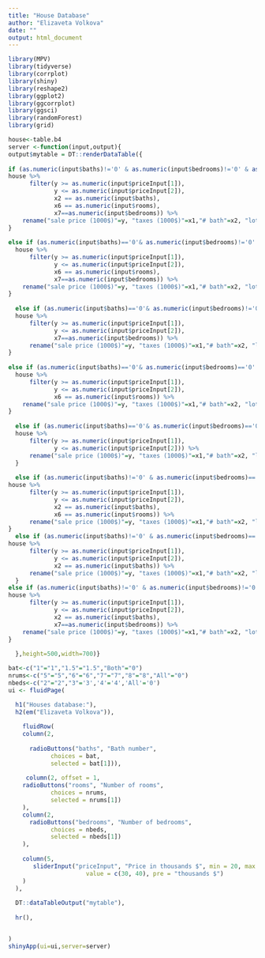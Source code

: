 ```yaml
---
title: "House Database"
author: "Elizaveta Volkova"
date: ""
output: html_document
---
```



```r
library(MPV)
library(tidyverse)
library(corrplot)
library(shiny)
library(reshape2)
library(ggplot2)
library(ggcorrplot)
library(ggsci)
library(randomForest)
library(grid)

house<-table.b4
server <-function(input,output){
output$mytable = DT::renderDataTable({
  
if (as.numeric(input$baths)!='0' & as.numeric(input$bedrooms)!='0' & as.numeric(input$rooms)!='0')  {
house %>%
      filter(y >= as.numeric(input$priceInput[1]),
             y <= as.numeric(input$priceInput[2]),
             x2 == as.numeric(input$baths),
             x6 == as.numeric(input$rooms),
             x7==as.numeric(input$bedrooms)) %>% 
    rename("sale price (1000$)"=y, "taxes (1000$)"=x1,"# bath"=x2, "lot size (1000sqf)"=x3,"living space (1000sqf)"=x4,"# garage stalls"=x5,"# rooms"=x6,"# bedrooms"=x7,"age(yrs)"=x8,"# fireplaces"=x9)
}
  
else if (as.numeric(input$baths)=='0'& as.numeric(input$bedrooms)!='0' & as.numeric(input$rooms)!='0'){
  house %>%
      filter(y >= as.numeric(input$priceInput[1]),
             y <= as.numeric(input$priceInput[2]),
             x6 == as.numeric(input$rooms),
             x7==as.numeric(input$bedrooms)) %>% 
    rename("sale price (1000$)"=y, "taxes (1000$)"=x1,"# bath"=x2, "lot size (1000sqf)"=x3,"living space (1000sqf)"=x4,"# garage stalls"=x5,"# rooms"=x6,"# bedrooms"=x7,"age(yrs)"=x8,"# fireplaces"=x9)
}
  
  else if (as.numeric(input$baths)=='0'& as.numeric(input$bedrooms)!='0' & as.numeric(input$rooms)=='0'){
  house %>%
      filter(y >= as.numeric(input$priceInput[1]),
             y <= as.numeric(input$priceInput[2]),
             x7==as.numeric(input$bedrooms)) %>% 
      rename("sale price (1000$)"=y, "taxes (1000$)"=x1,"# bath"=x2, "lot size (1000sqf)"=x3,"living space (1000sqf)"=x4,"# garage stalls"=x5,"# rooms"=x6,"# bedrooms"=x7,"age(yrs)"=x8,"# fireplaces"=x9)
}
  
else if (as.numeric(input$baths)=='0'& as.numeric(input$bedrooms)=='0' & as.numeric(input$rooms)!='0'){
  house %>%
      filter(y >= as.numeric(input$priceInput[1]),
             y <= as.numeric(input$priceInput[2]),
             x6 == as.numeric(input$rooms)) %>% 
    rename("sale price (1000$)"=y, "taxes (1000$)"=x1,"# bath"=x2, "lot size (1000sqf)"=x3,"living space (1000sqf)"=x4,"# garage stalls"=x5,"# rooms"=x6,"# bedrooms"=x7,"age(yrs)"=x8,"# fireplaces"=x9)
}
  
  else if (as.numeric(input$baths)=='0'& as.numeric(input$bedrooms)=='0' & as.numeric(input$rooms)=='0'){
  house %>%
      filter(y >= as.numeric(input$priceInput[1]),
             y <= as.numeric(input$priceInput[2])) %>% 
      rename("sale price (1000$)"=y, "taxes (1000$)"=x1,"# bath"=x2, "lot size (1000sqf)"=x3,"living space (1000sqf)"=x4,"# garage stalls"=x5,"# rooms"=x6,"# bedrooms"=x7,"age(yrs)"=x8,"# fireplaces"=x9)
  }
  
  else if (as.numeric(input$baths)!='0' & as.numeric(input$bedrooms)=='0' & as.numeric(input$rooms)!='0')  {
house %>%
      filter(y >= as.numeric(input$priceInput[1]),
             y <= as.numeric(input$priceInput[2]),
             x2 == as.numeric(input$baths),
             x6 == as.numeric(input$rooms)) %>% 
      rename("sale price (1000$)"=y, "taxes (1000$)"=x1,"# bath"=x2, "lot size (1000sqf)"=x3,"living space (1000sqf)"=x4,"# garage stalls"=x5,"# rooms"=x6,"# bedrooms"=x7,"age(yrs)"=x8,"# fireplaces"=x9)
}
  else if (as.numeric(input$baths)!='0' & as.numeric(input$bedrooms)=='0' & as.numeric(input$rooms)=='0')  {
house %>%
      filter(y >= as.numeric(input$priceInput[1]),
             y <= as.numeric(input$priceInput[2]),
             x2 == as.numeric(input$baths)) %>% 
      rename("sale price (1000$)"=y, "taxes (1000$)"=x1,"# bath"=x2, "lot size (1000sqf)"=x3,"living space (1000sqf)"=x4,"# garage stalls"=x5,"# rooms"=x6,"# bedrooms"=x7,"age(yrs)"=x8,"# fireplaces"=x9)
  }
else if (as.numeric(input$baths)!='0' & as.numeric(input$bedrooms)!='0' & as.numeric(input$rooms)=='0')  {
house %>%
      filter(y >= as.numeric(input$priceInput[1]),
             y <= as.numeric(input$priceInput[2]),
             x2 == as.numeric(input$baths),
             x7==as.numeric(input$bedrooms)) %>% 
    rename("sale price (1000$)"=y, "taxes (1000$)"=x1,"# bath"=x2, "lot size (1000sqf)"=x3,"living space (1000sqf)"=x4,"# garage stalls"=x5,"# rooms"=x6,"# bedrooms"=x7,"age(yrs)"=x8,"# fireplaces"=x9)
}
  
  },height=500,width=700)}

bat<-c("1"="1","1.5"="1.5","Both"="0")
nrums<-c("5"="5","6"="6","7"="7","8"="8","All"="0")
nbeds<-c("2"="2","3"='3','4'='4','All'='0')
ui <- fluidPage(

  h1("Houses database:"),
  h2(em("Elizaveta Volkova")),
  
    fluidRow(
    column(2,
      
      radioButtons("baths", "Bath number",
            choices = bat,
            selected = bat[1])),
      
     column(2, offset = 1,
    radioButtons("rooms", "Number of rooms",
            choices = nrums,
            selected = nrums[1])
    ),
    column(2,
      radioButtons("bedrooms", "Number of bedrooms",
            choices = nbeds,
            selected = nbeds[1])
    ),
   
    column(5,
       sliderInput("priceInput", "Price in thousands $", min = 20, max = 50,
                      value = c(30, 40), pre = "thousands $")
    )
  ),
  
  DT::dataTableOutput("mytable"),
  
  hr(),


)
shinyApp(ui=ui,server=server)
```
